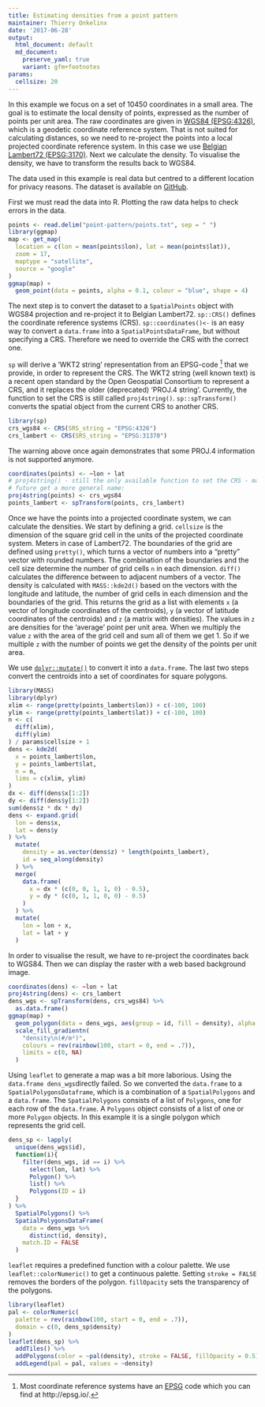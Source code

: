 ```yaml
---
title: Estimating densities from a point pattern
maintainer: Thierry Onkelinx
date: '2017-06-28'
output: 
  html_document: default
  md_document:
    preserve_yaml: true
    variant: gfm+footnotes
params:
  cellsize: 20
---
```


In this example we focus on a set of 10450 coordinates in a small area.
The goal is to estimate the local density of points, expressed as the number of points per unit area.
The raw coordinates are given in [WGS84 (EPSG:4326)](https://epsg.io/4326), which is a geodetic coordinate reference system.
That is not suited for calculating distances, so we need to re-project the points into a local projected coordinate reference system.
In this case we use [Belgian Lambert72 (EPSG:3170)](https://epsg.io/31370). 
Next we calculate the density.
To visualise the density, we have to transform the results back to WGS84. 

The data used in this example is real data but centred to a different location for privacy reasons. The dataset is available on [GitHub](https://github.com/ThierryO/my_blog/tree/master/data/20170628).

First we must read the data into R. Plotting the raw data helps to check errors in the data.

```r
points <- read.delim("point-pattern/points.txt", sep = " ")
library(ggmap)
map <- get_map(
  location = c(lon = mean(points$lon), lat = mean(points$lat)),
  zoom = 17,
  maptype = "satellite",
  source = "google"
)
ggmap(map) +
  geom_point(data = points, alpha = 0.1, colour = "blue", shape = 4)
```

The next step is to convert the dataset to a `SpatialPoints` object with WGS84 projection and re-project it to Belgian Lambert72.
`sp::CRS()` defines the coordinate reference systems (CRS).
`sp::coordinates()<-` is an easy way to convert a `data.frame` into a `SpatialPointsDataFrame`, but without specifying a CRS.
Therefore we need to override the CRS with the correct one.

`sp` will derive a 'WKT2 string' representation from an EPSG-code [^epsg] that we provide, in order to represent the CRS.
The WKT2 string (well known text) is a recent open standard by the Open Geospatial Consortium to represent a CRS, and it replaces the older (deprecated) 'PROJ.4 string'.
Currently, the function to set the CRS is still called `proj4string()`.
`sp::spTransform()` converts the spatial object from the current CRS to another CRS.

[^epsg]: Most coordinate reference systems have an [EPSG](https://en.wikipedia.org/wiki/International_Association_of_Oil_%26_Gas_Producers#European_Petroleum_Survey_Group) code which you can find at http://epsg.io/.

```r
library(sp)
crs_wgs84 <- CRS(SRS_string = "EPSG:4326")
crs_lambert <- CRS(SRS_string = "EPSG:31370")
```

The warning above once again demonstrates that some PROJ.4 information is not supported anymore.

```r
coordinates(points) <- ~lon + lat
# proj4string() - still the only available function to set the CRS - may in the
# future get a more general name:
proj4string(points) <- crs_wgs84
points_lambert <- spTransform(points, crs_lambert)
```

Once we have the points into a projected coordinate system, we can calculate the densities. We start by defining a grid. `cellsize` is the dimension of the square grid cell in the units of the projected coordinate system. Meters in case of Lambert72. The boundaries of the grid are defined using `pretty()`, which turns a vector of numbers into a "pretty" vector with rounded numbers. The combination of the boundaries and the cell size determine the number of grid cells `n` in each dimension. `diff()` calculates the difference between to adjacent numbers of a vector. The density is calculated with `MASS::kde2d()` based on the vectors with the longitude and latitude, the number of grid cells in each dimension and the boundaries of the grid. This returns the grid as a list with elements `x` (a vector of longitude coordinates of the centroids),  `y` (a vector of latitude coordinates of the centroids) and `z` (a matrix with densities). The values in `z` are densities for the 'average' point per unit area. When we multiply the value `z` with the area of the grid cell and sum all of them we get 1. So if we multiple `z` with the number of points we get the density of the points per unit area.

We use [`dplyr::mutate()`](http://dplyr.tidyverse.org/) to convert it into a `data.frame`. The last two steps convert the centroids into a set of coordinates for square polygons.

```r
library(MASS)
library(dplyr)
xlim <- range(pretty(points_lambert$lon)) + c(-100, 100)
ylim <- range(pretty(points_lambert$lat)) + c(-100, 100)
n <- c(
  diff(xlim),
  diff(ylim)
) / params$cellsize + 1
dens <- kde2d(
  x = points_lambert$lon,
  y = points_lambert$lat,
  n = n,
  lims = c(xlim, ylim)
)
dx <- diff(dens$x[1:2])
dy <- diff(dens$y[1:2])
sum(dens$z * dx * dy)
dens <- expand.grid(
  lon = dens$x,
  lat = dens$y
) %>%
  mutate(
    density = as.vector(dens$z) * length(points_lambert),
    id = seq_along(density)
  ) %>%
  merge(
    data.frame(
      x = dx * (c(0, 0, 1, 1, 0) - 0.5),
      y = dy * (c(0, 1, 1, 0, 0) - 0.5)
    )
  ) %>%
  mutate(
    lon = lon + x,
    lat = lat + y
  )
```

In order to visualise the result, we have to re-project the coordinates back to WGS84. Then we can display the raster with a web based background image.

```r
coordinates(dens) <- ~lon + lat
proj4string(dens) <- crs_lambert
dens_wgs <- spTransform(dens, crs_wgs84) %>%
  as.data.frame()
ggmap(map) +
  geom_polygon(data = dens_wgs, aes(group = id, fill = density), alpha = 0.5) +
  scale_fill_gradientn(
    "density\n(#/m²)",
    colours = rev(rainbow(100, start = 0, end = .7)),
    limits = c(0, NA)
  )
```

Using `leaflet` to generate a map was a bit more laborious.
Using the `data.frame dens_wgs`directly failed.
So we converted the `data.frame` to a `SpatialPolygonsDataframe`, which is a combination of a `SpatialPolygons` and a `data.frame`.
The `SpatialPolygons` consists of a list of `Polygons`, one for each row of the `data.frame`.
A `Polygons` object consists of a list of one or more `Polygon` objects.
In this example it is a single polygon which represents the grid cell.

```r
dens_sp <- lapply(
  unique(dens_wgs$id),
  function(i){
    filter(dens_wgs, id == i) %>%
      select(lon, lat) %>%
      Polygon() %>%
      list() %>%
      Polygons(ID = i)
  }
) %>%
  SpatialPolygons() %>%
  SpatialPolygonsDataFrame(
    data = dens_wgs %>%
      distinct(id, density),
    match.ID = FALSE
  )
```

`leaflet` requires a predefined function with a colour palette.
We use `leaflet::colorNumeric()` to get a continuous palette.
Setting `stroke = FALSE` removes the borders of the polygon.
`fillOpacity` sets the transparency of the polygons.

```r
library(leaflet)
pal <- colorNumeric(
  palette = rev(rainbow(100, start = 0, end = .7)),
  domain = c(0, dens_sp$density)
)
leaflet(dens_sp) %>%
  addTiles() %>%
  addPolygons(color = ~pal(density), stroke = FALSE, fillOpacity = 0.5) %>%
  addLegend(pal = pal, values = ~density)
```

